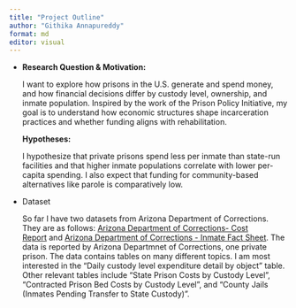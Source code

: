 ```yaml
---
title: "Project Outline"
author: "Githika Annapureddy"
format: md
editor: visual
---
```


-   **Research Question & Motivation:**\

    I want to explore how prisons in the U.S. generate and spend money, and how financial decisions differ by custody level, ownership, and inmate population. Inspired by the work of the Prison Policy Initiative, my goal is to understand how economic structures shape incarceration practices and whether funding aligns with rehabilitation.

    **Hypotheses:**\

    I hypothesize that private prisons spend less per inmate than state-run facilities and that higher inmate populations correlate with lower per-capita spending. I also expect that funding for community-based alternatives like parole is comparatively low.

-   Dataset

    So far I have two datasets from Arizona Department of Corrections. They are as follows: [Arizona Department of Corrections- Cost Report](https://corrections.az.gov/sites/default/files/documents/reports/adcrr-percapcostreport_fy2020-final.pdf) and [Arizona Department of Corrections - Inmate Fact Sheet](https://corrections.az.gov/sites/default/files/documents/reports/InmateFactSheet/Inmate_Fact_Sheet_FY_2020_Normalized.pdf). The data is reported by Arizona Departmnet of Corrections, one private prison. The data contains tables on many different topics. I am most interested in the "Daily custody level expenditure detail by object" table. Other relevant tables include "State Prison Costs by Custody Level", "Contracted Prison Bed Costs by Custody Level", and "County Jails (Inmates Pending Transfer to State Custody)".
